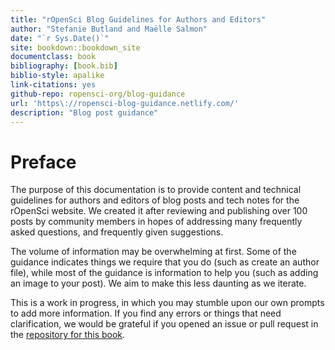 ```yaml
--- 
title: "rOpenSci Blog Guidelines for Authors and Editors"
author: "Stefanie Butland and Maëlle Salmon"
date: "`r Sys.Date()`"
site: bookdown::bookdown_site
documentclass: book
bibliography: [book.bib]
biblio-style: apalike
link-citations: yes
github-repo: ropensci-org/blog-guidance
url: 'https\://ropensci-blog-guidance.netlify.com/'
description: "Blog post guidance"
---
```


# Preface {-}

The purpose of this documentation is to provide content and technical guidelines for authors and editors of blog posts and tech notes for the rOpenSci website.
We created it after reviewing and publishing over 100 posts by community members in hopes of addressing many frequently asked questions, and frequently given suggestions. 

The volume of information may be overwhelming at first. Some of the guidance indicates things we require that you do (such as create an author file), while most of the guidance is information to help you (such as adding an image to your post).
We aim to make this less daunting as we iterate. 

This is a work in progress, in which you may stumble upon our own prompts to add more information.
If you find any errors or things that need clarification, we would be grateful if you opened an issue or pull request in the [repository for this book](https://github.com/ropensci-org/blog-guidance).



